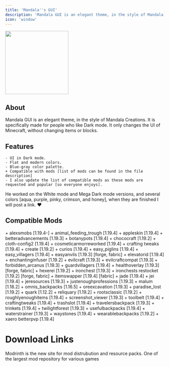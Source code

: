 ```yaml
---
title: 'Mandala''s GUI'
description: 'Mandala GUI is an elegant theme, in the style of Mandala Creations. It is specifically made for people who like Dark mode.'
icon: 'window'
---
```


<img height="200" noZoom src="/images/mgdm-banner.png" />

## About 
Mandala GUI is an elegant theme, in the style of Mandala Creations. It is specifically made for people who like Dark mode. It only changes the UI of Minecraft, without changing items or blocks.

## Features

    - UI in Dark mode.
    - Flat and modern colors.
    - Blue-gray color palette.
    + Compatible with mods [list of mods can be found in the file description]
    - I also update the list of compatible mods as these mods are requested and popular [so everyone enjoys].

He worked on the White mode and Mega Dark mode versions, and several colors [aqua, purple, pinky, crimson, and honey], when they are finished I will post a link. ❤

## Compatible Mods
<Accordion title="Supported Mods">
  + alexsmobs [1.19.4-]
+ animal_feeding_trough [1.19.4]
+ appleskin [1.19.4]
+ betteradvancements [1.19.3]
+ botanypots [1.19.4]
+ chococraft [1.19.2]
+ cloth-config2 [1.19.4]
+ cosmeticarmorreworked [1.19.4]
+ crafting tweaks [1.19.4]
+ create [1.19.2]
+ curios [1.19.4]
+ easy_piglins [1.19.4]
+ easy_villagers [1.19.4]
+ easyanvils [1.19.3] [forge, fabric]
+ elevatorid [1.19.4]
+ enchantinginfuser [1.19.2]
+ evilcraft [1.19.3]
+ evilcraftcompat [1.19.3]
+ forbidden_arcanus [1.19.3]
+ guardvillagers [1.19.4]
+ healthoverlay [1.19.3] [forge, fabric]
+ hexerei [1.19.2]
+ ironchest [1.19.3]
+ ironchests restocket [1.19.2] [forge, fabric]
+ itemswapper [1.19.4] [fabric]
+ jade [1.19.4]
+ jei [1.19.4]
+ jeresources [1.19.3]
+ justenoughprofessions [1.19.3]
+ malum [1.18.2]
+ omnis_backpacks [1.16.5]
+ oreexcavation [1.19.3]
+ paradise_lost [1.19.2]
+ quark [1.12.2]
+ reliquary [1.19.2]
+ rootsclassic [1.19.2]
+ roughlyenoughitems [1.19.4]
+ screenshot_viewer [1.19.3]
+ toolbelt [1.19.4]
+ craftingtweaks [1.19.4]
+ trashslot [1.19.4]
+ travelersbackpack [1.19.3]
+ trinkets [1.19.4]
+ twilightforest [1.19.3]
+ usefulbackpacks [1.19.4]
+ waterstrainer [1.19.3]
+ waystones [1.19.4]
+ wearablebackpacks [1.19.2]
+ xaero betterpvp [1.19.4]
</Accordion>

# Download Links

<CardGroup cols={2}>
  <Card 
    title="Modrinth Download Link"
    icon= "download"
    href="https://modrinth.com/resourcepack/mandalas-gui-dark-mode"
  >
    Modrinth is the new site for mod distrubution and resource packs.
  </Card>
  <Card
    title="Curseforge Download Link"
    icon="download"
    href="https://www.curseforge.com/minecraft/texture-packs/mandalas-gui-dark-mode"
  >
    One of the largest mod repository for various games
  </Card>
</CardGroup>